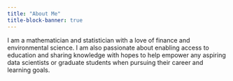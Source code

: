 ```yaml
---
title: "About Me"
title-block-banner: true
---
```


I am a mathematician and statistician with a love of finance and environmental science. I am also passionate about enabling access to education and sharing knowledge with hopes to help empower any aspiring data scientists or graduate students when pursuing their career and learning goals.

